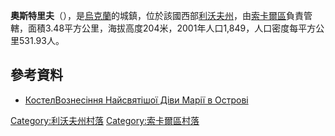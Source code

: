{{coord|50|23|38|N|24|10|11|E|scale:100000|display=title}}

'''奧斯特里夫'''（{{lang-uk|Острів}}），是[[烏克蘭|烏克蘭]]的城鎮，位於該國西部[[利沃夫州|利沃夫州]]，由[[索卡爾區|索卡爾區]]負責管轄，面積3.48平方公里，海拔高度204米，2001年人口1,849，人口密度每平方公里531.93人。

==參考資料==
* [http://community.livejournal.com/koscioly/14282.html КостелВознесіння Найсвятішої Діви Марії в Острові]

[[Category:利沃夫州村落|Category:利沃夫州村落]]
[[Category:索卡爾區村落|Category:索卡爾區村落]]


{{Lviv-geo-stub}}